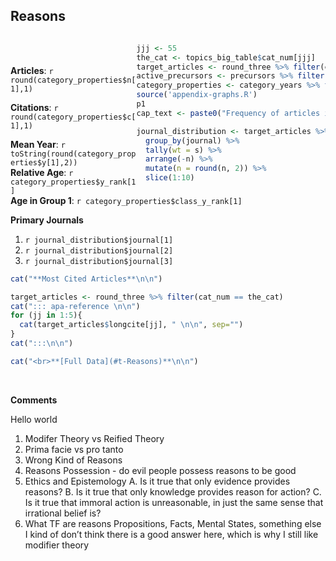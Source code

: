 ## Reasons {#topten-reasons}

:::{#reasons-graph style="float:right; width:60%"}

```r
jjj <- 55
the_cat <- topics_big_table$cat_num[jjj]
target_articles <- round_three %>% filter(cat_num == the_cat)
active_precursors <- precursors %>% filter(cat_num == the_cat)
category_properties <- category_years %>% filter(cat_num == the_cat)
source('appendix-graphs.R') 
p1
cap_text <- paste0("Frequency of articles in ", category_properties$cat_real_name[1], " across all journals from 2000-2019")

journal_distribution <- target_articles %>%
  group_by(journal) %>%
  tally(wt = s) %>%
  arrange(-n) %>%
  mutate(n = round(n, 2)) %>%
  slice(1:10)
```
:::

<br><br>

**Articles**: `r round(category_properties$n[1],1)`

**Citations**: `r round(category_properties$c[1],1)`

**Mean Year**: `r toString(round(category_properties$y[1],2))` <br>
**Relative Age**: `r category_properties$y_rank[1]` <br>
**Age in Group 1**:  `r category_properties$class_y_rank[1]` 

**Primary Journals**

1. `r journal_distribution$journal[1]`
2. `r journal_distribution$journal[2]`
3. `r journal_distribution$journal[3]`

:::{#reasons-papers style="clear:both"}

```r
cat("**Most Cited Articles**\n\n")

target_articles <- round_three %>% filter(cat_num == the_cat)
cat("::: apa-reference \n\n")  
for (jj in 1:5){
  cat(target_articles$longcite[jj], " \n\n", sep="")
}
cat(":::\n\n")

cat("<br>**[Full Data](#t-Reasons)**\n\n")

```

:::

<br>

**Comments**

Hello world

1. Modifer Theory vs Reified Theory
2. Prima facie vs pro tanto
3. Wrong Kind of Reasons
4. Reasons Possession - do evil people possess reasons to be good
5. Ethics and Epistemology
  A. Is it true that only evidence provides reasons?
  B. Is it true that only knowledge provides reason for action?
  C. Is it true that immoral action is unreasonable, in just the same sense that irrational belief is?
6. What TF are reasons
  Propositions, Facts, Mental States, something else
  I kind of don't think there is a good answer here, which is why I still like modifier theory

